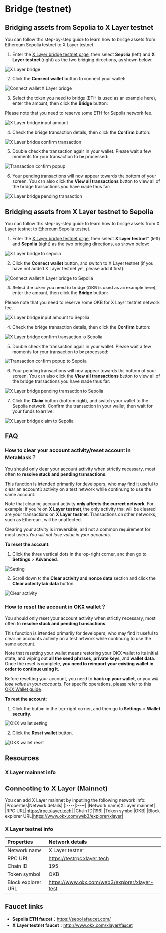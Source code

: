 # Bridge (testnet)

## Bridging assets from Sepolia to X Layer testnet
You can follow this step-by-step guide to learn how to bridge assets from Ethereum Sepolia testnet to X Layer testnet.
1. Enter the [X Layer bridge testnet page](https://www.okx.com/xlayer/bridge-test "X Layer bridge testnet page"), then select **Sepolia** (left) and **X Layer testnet** (right) as the two bridging directions, as shown below:

![X Layer bridge](./img/xlayer-bridge.png)

2. Click the **Connect wallet** button to connect your wallet:

![Connect wallet X Layer bridge](./img/connect-wallet-xlayer-bridge.png)

3. Select the token you need to bridge (ETH is used as an example here), enter the amount, then click the **Bridge** button:

<Tip title="Note">Please note that you need to reserve some ETH for Sepolia network fee.</Tip>

![X Layer bridge input amount](./img/xlayer-bridge-input-amount.png)

4. Check the bridge transaction details, then click the **Confirm** button:

![X Layer bridge confirm transaction](./img/xlayer-bridge-confirm-transaction.png)

5. Double check the transaction again in your wallet. Please wait a few moments for your transaction to be processed:

![Transaction confirm popup](./img/transaction-confirm-popup.png)

6. Your pending transactions will now appear towards the bottom of your screen. You can also click the **View all transactions** button to view all of the bridge transactions you have made thus far:

![X Layer bridge pending transaction](./img/xlayer-bridge-pending-transaction.png)

## Bridging assets from X Layer testnet to Sepolia
You can follow this step-by-step guide to learn how to bridge assets from X Layer testnet to Ethereum Sepolia testnet.
1. Enter the [X Layer bridge testnet page](https://www.okx.com/xlayer/bridge-test "X Layer bridge testnet page"), then select **X Layer testnet*** (left) and **Sepolia** (right) as the two bridging directions, as shown below:

![X Layer bridge to sepolia](./img/xlayer-bridge-to-sepolia.png)

2. Click the **Connect wallet** button, and switch to X Layer testnet (if you have not added X Layer testnet yet, please add it first):

![Connect wallet X Layer bridge to Sepolia](./img/connect-wallet-xlayer-bridge-to-sepolia.png)

3. Select the token you need to bridge (OKB is used as an example here), enter the amount, then click the **Bridge** button:

<Tip title="Note">Please note that you need to reserve some OKB for X Layer testnet network fee.</Tip>

![X Layer bridge input amount to Sepolia](./img/xlayer-bridge-input-amount-to-sepolia.png)

4. Check the bridge transaction details, then click the **Confirm** button:

![X Layer bridge confirm transaction to Sepolia](./img/xlayer-bridge-confirm-transaction-to-sepolia.png)

5. Double check the transaction again in your wallet. Please wait a few moments for your transaction to be processed:

![Transaction confirm popup to Sepolia](./img/transaction-confirm-popup-to-sepolia.png)

6. Your pending transactions will now appear towards the bottom of your screen. You can also click the **View all transactions** button to view all of the bridge transactions you have made thus far:

![X Layer bridge pending transaction to Sepolia](./img/xlayer-bridge-pending-transaction-to-sepolia.png)

7. Click the **Claim** button (bottom right), and switch your wallet to the Sepolia network. Confirm the transaction in your wallet, then wait for your funds to arrive:

![X Layer bridge claim to Sepolia](./img/xlayer-bridge-claim-to-sepolia.png)

## FAQ
### How to clear your account activity/reset account in MetaMask？
You should only clear your account activity when strictly necessary, most often to **resolve stuck and pending transactions**. 

This function is intended primarily for developers, who may find it useful to clear an account’s activity on a test network while continuing to use the same account. 

Note that clearing account activity **only affects the current network**. For example: if you’re on **X Layer testnet**, the only activity that will be cleared are your transactions on **X Layer testnet**. Transactions on other networks, such as Ethereum, will be unaffected.

<Tip title="Note">Clearing your activity is irreversible, and not a common requirement for most users.*You will not lose value in your accounts*.</Tip>

**To reset the account**:
1. Click the three vertical dots in the top-right corner, and then go to **Settings** > **Advanced**.

![Setting](./img/setting.png)

2. Scroll down to the **Clear activity and nonce data** section and click the **Clear activity tab data** button.

![Clear activity](./img/clear-activity.png)

### How to reset the account in OKX wallet？
You should only reset your account activity when strictly necessary, most often to **resolve stuck and pending transactions**.

This function is intended primarily for developers, who may find it useful to clear an account’s activity on a test network while continuing to use the same account. 

Note that resetting your wallet means restoring your OKX wallet to its initial state, and wiping out **all the seed phrases**, **private keys**, and **wallet data**. Once the reset is complete, **you need to reimport your existing wallet in order to continue using it**.

<Tip title="Note">Before resetting your account, you need to **back up your wallet**, or you *will lose value in your accounts*. For specific operations, please refer to this [OKX Wallet guide](https://www.okx.com/help/how-do-i-manage-my-wallet-web "OKX Wallet guide").</Tip>

**To rest the account**:
1. Click the button in the top-right corner, and then go to **Settings** > **Wallet security**.

![OKX wallet setting](./img/okx-wallet-setting.png)

2. Click the **Reset wallet** button.

![OKX wallet reset](./img/okx-wallet-reset.png)

## Resources
### X Layer mainnet info

## Connecting to X Layer (Mainnet)
You can add X Layer mainnet by inputting the following network info:
|Properties|Network details|
|:----|:----|
|Network name|X Layer mainnet|
|RPC URL|https://rpc.xlayer.tech|
|Chain ID|196|
|Token symbol|OKB|
|Block explorer URL|https://www.okx.com/web3/explorer/xlayer|

### X Layer testnet info
|Properties|Network details|
|:----|:----|
|Network name|X Layer testnet|
|RPC URL|https://testrpc.xlayer.tech|
|Chain ID|195|
|Token symbol|OKB|
|Block explorer URL|https://www.okx.com/web3/explorer/xlayer-test|

## Faucet links
* **Sepolia ETH faucet**：https://sepoliafaucet.com/
* **X Layer testnet faucet**：http://www.okx.com/xlayer/faucet
